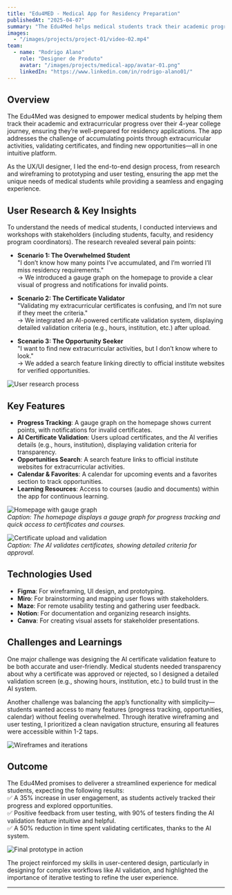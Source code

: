 ```yaml
---
title: "Edu4MED - Medical App for Residency Preparation"
publishedAt: "2025-04-07"
summary: "The Edu4Med helps medical students track their academic progress, validate extracurricular certificates, and prepare for residency applications. Through user-centered design, we created an intuitive platform that simplifies point accumulation, offers opportunities for growth, and ensures a seamless user experience. The result was a 35% increase in user engagement and a streamlined process for residency preparation."
images:
  - "/images/projects/project-01/video-02.mp4"
team:
  - name: "Rodrigo Alano"
    role: "Designer de Produto"
    avatar: "/images/projects/medical-app/avatar-01.png"
    linkedIn: "https://www.linkedin.com/in/rodrigo-alano01/"
---
```


## Overview

The Edu4Med was designed to empower medical students by helping them track their academic and extracurricular progress over their 4-year college journey, ensuring they’re well-prepared for residency applications. The app addresses the challenge of accumulating points through extracurricular activities, validating certificates, and finding new opportunities—all in one intuitive platform.

As the UX/UI designer, I led the end-to-end design process, from research and wireframing to prototyping and user testing, ensuring the app met the unique needs of medical students while providing a seamless and engaging experience.

## User Research & Key Insights

To understand the needs of medical students, I conducted interviews and workshops with stakeholders (including students, faculty, and residency program coordinators). The research revealed several pain points:

- **Scenario 1: The Overwhelmed Student**  
  "I don’t know how many points I’ve accumulated, and I’m worried I’ll miss residency requirements."  
  → We introduced a gauge graph on the homepage to provide a clear visual of progress and notifications for invalid points.

- **Scenario 2: The Certificate Validator**  
  "Validating my extracurricular certificates is confusing, and I’m not sure if they meet the criteria."  
  → We integrated an AI-powered certificate validation system, displaying detailed validation criteria (e.g., hours, institution, etc.) after upload.

- **Scenario 3: The Opportunity Seeker**  
  "I want to find new extracurricular activities, but I don’t know where to look."  
  → We added a search feature linking directly to official institute websites for verified opportunities.

![User research process](/images/projects/project-edu4med/img-edu4med-02.jpg)

## Key Features

- **Progress Tracking**: A gauge graph on the homepage shows current points, with notifications for invalid certificates.  
- **AI Certificate Validation**: Users upload certificates, and the AI verifies details (e.g., hours, institution), displaying validation criteria for transparency.  
- **Opportunities Search**: A search feature links to official institute websites for extracurricular activities.  
- **Calendar & Favorites**: A calendar for upcoming events and a favorites section to track opportunities.  
- **Learning Resources**: Access to courses (audio and documents) within the app for continuous learning.

![Homepage with gauge graph](/images/projects/project-edu4med/img-edu4med-03.png)  
*Caption: The homepage displays a gauge graph for progress tracking and quick access to certificates and courses.*

![Certificate upload and validation](/images/projects/medical-app/certificate-upload-01.jpg)  
*Caption: The AI validates certificates, showing detailed criteria for approval.*

## Technologies Used

- **Figma**: For wireframing, UI design, and prototyping.  
- **Miro**: For brainstorming and mapping user flows with stakeholders.  
- **Maze**: For remote usability testing and gathering user feedback.  
- **Notion**: For documentation and organizing research insights.  
- **Canva**: For creating visual assets for stakeholder presentations.

## Challenges and Learnings

One major challenge was designing the AI certificate validation feature to be both accurate and user-friendly. Medical students needed transparency about why a certificate was approved or rejected, so I designed a detailed validation screen (e.g., showing hours, institution, etc.) to build trust in the AI system.

Another challenge was balancing the app’s functionality with simplicity—students wanted access to many features (progress tracking, opportunities, calendar) without feeling overwhelmed. Through iterative wireframing and user testing, I prioritized a clean navigation structure, ensuring all features were accessible within 1-2 taps.

![Wireframes and iterations](/images/projects/medical-app/wireframes-01.jpg)

## Outcome

The Edu4Med promises to deliverer a streamlined experience for medical students, expecting the following results:  
✅ A 35% increase in user engagement, as students actively tracked their progress and explored opportunities.  
✅ Positive feedback from user testing, with 90% of testers finding the AI validation feature intuitive and helpful.  
✅ A 50% reduction in time spent validating certificates, thanks to the AI system.

![Final prototype in action](/images/projects/project-edu4med/img-edu4med-01.png)

The project reinforced my skills in user-centered design, particularly in designing for complex workflows like AI validation, and highlighted the importance of iterative testing to refine the user experience.

---